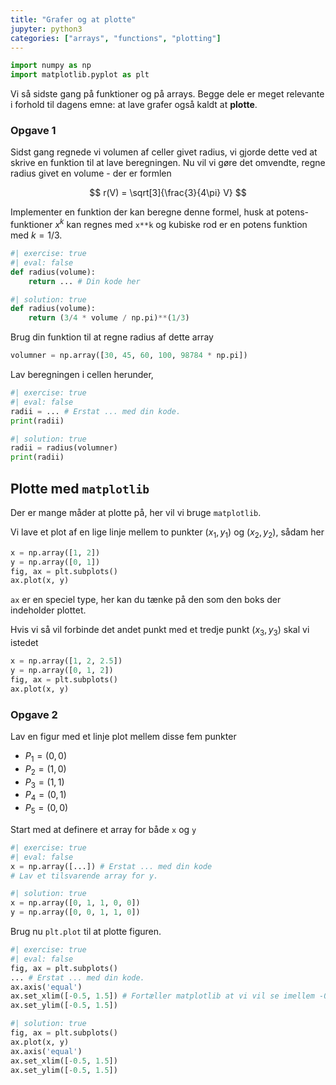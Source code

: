 ```yaml
---
title: "Grafer og at plotte"
jupyter: python3
categories: ["arrays", "functions", "plotting"]
---
```


```python
import numpy as np
import matplotlib.pyplot as plt
```

Vi så sidste gang på funktioner og på arrays. Begge dele er meget relevante 
i forhold til dagens emne: at lave grafer også kaldt at **plotte**. 

### Opgave 1

Sidst gang regnede vi volumen af celler givet radius, vi gjorde dette ved at 
skrive en funktion til at lave beregningen. Nu vil vi gøre det omvendte, regne 
radius givet en volume - der er formlen

$$
r(V) = \sqrt[3]{\frac{3}{4\pi} V}
$$

Implementer en funktion der kan beregne denne formel, husk at potens-funktioner $x^k$ kan 
regnes med `x**k` og kubiske rod er en potens funktion med $k=1/3$.

```python
#| exercise: true
#| eval: false
def radius(volume):
    return ... # Din kode her
```

```python
#| solution: true
def radius(volume):
    return (3/4 * volume / np.pi)**(1/3)
```


Brug din funktion til at regne radius af dette array 

```python
volumner = np.array([30, 45, 60, 100, 98784 * np.pi])
```

Lav beregningen i cellen herunder,

```python
#| exercise: true
#| eval: false
radii = ... # Erstat ... med din kode.
print(radii)
```

```python
#| solution: true
radii = radius(volumner)
print(radii)
```

## Plotte med `matplotlib`

Der er mange måder at plotte på, her vil vi bruge `matplotlib`.

Vi lave et plot af en lige linje mellem to punkter $(x_1, y_1)$ og $(x_2, y_2)$,
sådam her

```python
x = np.array([1, 2])
y = np.array([0, 1])
fig, ax = plt.subplots()
ax.plot(x, y)
```

::: {.callout-note}

`ax` er en speciel type, her kan du tænke på den som den boks der indeholder plottet. 

::: 

Hvis vi så vil forbinde det andet punkt med et tredje punkt $(x_3, y_3)$ skal vi istedet 

```python
x = np.array([1, 2, 2.5])
y = np.array([0, 1, 2])
fig, ax = plt.subplots()
ax.plot(x, y)
```

### Opgave 2

Lav en figur med et linje plot mellem disse fem punkter

- $P_1 = (0, 0)$
- $P_2 = (1, 0)$
- $P_3 = (1, 1)$
- $P_4 = (0, 1)$
- $P_5 = (0, 0)$

Start med at definere et array for både `x` og `y`

```python
#| exercise: true
#| eval: false
x = np.array([...]) # Erstat ... med din kode
# Lav et tilsvarende array for y.
```

```python
#| solution: true
x = np.array([0, 1, 1, 0, 0])
y = np.array([0, 0, 1, 1, 0])
```
Brug nu `plt.plot` til at plotte figuren. 

```python
#| exercise: true
#| eval: false
fig, ax = plt.subplots()
... # Erstat ... med din kode.
ax.axis('equal')
ax.set_xlim([-0.5, 1.5]) # Fortæller matplotlib at vi vil se imellem -0.5 og 1.5 på x-aksen
ax.set_ylim([-0.5, 1.5])
```

```python
#| solution: true
fig, ax = plt.subplots()
ax.plot(x, y)
ax.axis('equal')
ax.set_xlim([-0.5, 1.5])
ax.set_ylim([-0.5, 1.5])
```






